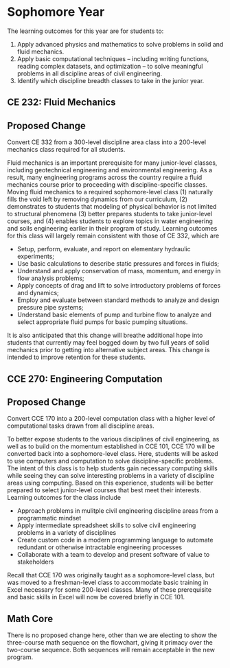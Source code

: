 # Sophomore Year {#sec-sophomore}

The learning outcomes for this year are for students to: 

  1. Apply advanced physics and mathematics to solve problems in solid and fluid mechanics. 
  2. Apply basic computational techniques – including writing functions, reading complex datasets, and optimization – to solve meaningful problems in all discipline areas of civil engineering. 
  3. Identify which discipline breadth classes to take in the junior year. 


## CE 232: Fluid Mechanics
::: {.callout-note}
## Proposed Change
Convert CE 332 from a 300-level discipline area class into a 200-level mechanics class required for all students. 
:::
Fluid mechanics is an important prerequisite for many junior-level classes,
including geotechnical engineering and environmental engineering. As a result,
many engineering programs across the country require a fluid mechanics course
prior to proceeding with discipline-specific classes. Moving fluid mechanics to
a required sophomore-level class (1) naturally fills the void left by removing
dynamics from our curriculum, (2) demonstrates to students that modeling of
physical behavior is not limited to structural phenomena (3) better prepares
students to take junior-level courses, and (4) enables students to explore
topics in water engineering and soils engineering earlier in their
program of study. Learning outcomes for this class will largely remain
consistent with those of CE 332, which are 

  - Setup, perform, evaluate, and report on elementary hydraulic experiments; 
  - Use basic calculations to describe static pressures and forces in fluids; 
  - Understand and apply conservation of mass, momentum, and energy in flow analysis problems; 
  - Apply concepts of drag and lift to solve introductory problems of forces and dynamics; 
  - Employ and evaluate between standard methods to analyze and design pressure pipe systems; 
  - Understand basic elements of pump and turbine flow to analyze and select appropriate fluid pumps for basic pumping situations. 

It is also anticipated that this change will breathe additional hope into
students that currently may feel bogged down by two full years of solid
mechanics prior to getting into alternative subject areas. This change is
intended to improve retention for these students. 

## CCE 270: Engineering Computation {#sec-ce270}
::: {.callout-note}
## Proposed Change
Convert CCE 170 into a 200-level computation class with a higher level of computational tasks drawn from all discipline areas.
:::

To better expose students to the various disciplines of civil engineering, as
well as to build on the momentum established in CCE 101, CCE 170 will be
converted back into a sophomore-level class. Here, students will be asked to use
computers and computation to solve discipline-specific problems. The intent of
this class is to help students gain necessary computing skills while seeing they
can solve interesting problems in a variety of discipline areas using computing.
Based on this experience, students will be better prepared to select
junior-level courses that best meet their interests. Learning outcomes for the
class include 

  - Approach problems in mulitple civil engineering discipline areas from a
  programmatic mindset
  - Apply intermediate spreadsheet skills to solve civil engineering problems in a
  variety of disciplines
  - Create custom code in a modern programming language to automate redundant or
  otherwise intractable engineering processes 
  - Collaborate with a team to develop and present software of value to
  stakeholders 

Recall that CCE 170 was originally taught as a sophomore-level class, but was
moved to a freshman-level class to accommodate basic training in Excel necessary
for some 200-level classes. Many of these prerequisite and basic skills in Excel will
now be covered briefly in CCE 101. 

## Math Core

There is no proposed change here, other than we are electing to show the three-course math sequence on the flowchart,
giving it primacy over the two-course sequence. Both sequences will remain acceptable in the new program.